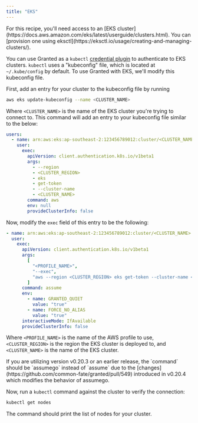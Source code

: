 ```yaml
---
title: "EKS"
---
```



<Aside>
  For this recipe, you'll need access to an [EKS
  cluster](https://docs.aws.amazon.com/eks/latest/userguide/clusters.html). You
  can [provision one using
  eksctl](https://eksctl.io/usage/creating-and-managing-clusters/).
</Aside>

You can use Granted as a `kubectl` [credential plugin](https://kubernetes.io/docs/reference/access-authn-authz/authentication/#client-go-credential-plugins) to authenticate to EKS clusters. `kubectl` uses a "kubeconfig" file, which is located at `~/.kube/config` by default. To use Granted with EKS, we'll modify this kubeconfig file.

First, add an entry for your cluster to the kubeconfig file by running

```bash
aws eks update-kubeconfig --name <CLUSTER_NAME>
```

Where `<CLUSTER_NAME>` is the name of the EKS cluster you're trying to connect to. This command will add an entry to your kubeconfig file similar to the below:

```yaml
users:
  - name: arn:aws:eks:ap-southeast-2:123456789012:cluster/<CLUSTER_NAME>
    user:
      exec:
        apiVersion: client.authentication.k8s.io/v1beta1
        args:
          - --region
          - <CLUSTER_REGION>
          - eks
          - get-token
          - --cluster-name
          - <CLUSTER_NAME>
        command: aws
        env: null
        provideClusterInfo: false
```

Now, modify the `exec` field of this entry to be the following:

```yaml
- name: arn:aws:eks:ap-southeast-2:123456789012:cluster/<CLUSTER_NAME>
  user:
    exec:
      apiVersion: client.authentication.k8s.io/v1beta1
      args:
        [
          "<PROFILE_NAME>",
          "--exec",
          "aws --region <CLUSTER_REGION> eks get-token --cluster-name <CLUSTER_NAME>",
        ]
      command: assume
      env:
        - name: GRANTED_QUIET
          value: "true"
        - name: FORCE_NO_ALIAS
          value: "true"
      interactiveMode: IfAvailable
      provideClusterInfo: false
```

Where `<PROFILE_NAME>` is the name of the AWS profile to use, `<CLUSTER_REGION>` is the region the EKS cluster is deployed to, and `<CLUSTER_NAME>` is the name of the EKS cluster.

<Aside>
  If you are utilizing version v0.20.3 or an earlier release, the `command`
  should be `assumego` instead of `assume` due to the
  [changes](https://github.com/common-fate/granted/pull/549) introduced in
  v0.20.4 which modifies the behavior of assumego.
</Aside>

Now, run a `kubectl` command against the cluster to verify the connection:

```bash
kubectl get nodes
```

The command should print the list of nodes for your cluster.
